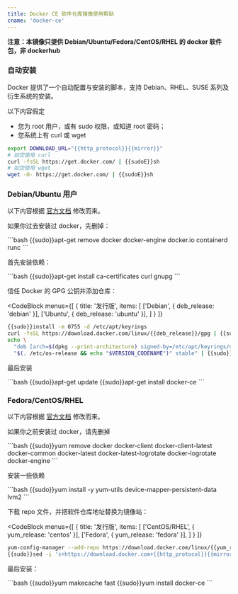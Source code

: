 ```yaml
---
title: Docker CE 软件仓库镜像使用帮助
cname: 'docker-ce'
---
```


**注意：本镜像只提供 Debian/Ubuntu/Fedora/CentOS/RHEL 的 docker 软件包，非 dockerhub**

### 自动安装

Docker 提供了一个自动配置与安装的脚本，支持 Debian、RHEL、SUSE 系列及衍生系统的安装。

以下内容假定

- 您为 root 用户，或有 sudo 权限，或知道 root 密码；
- 您系统上有 curl 或 wget

<CodeBlock>

```bash
export DOWNLOAD_URL="{{http_protocol}}{{mirror}}"
# 如您使用 curl
curl -fsSL https://get.docker.com/ | {{sudoE}}sh
# 如您使用 wget
wget -O- https://get.docker.com/ | {{sudoE}}sh
```

</CodeBlock>

### Debian/Ubuntu 用户

以下内容根据 [官方文档](https://docs.docker.com/engine/install/debian/) 修改而来。

如果你过去安装过 docker，先删掉：

<CodeBlock>
```bash
{{sudo}}apt-get remove docker docker-engine docker.io containerd runc
```
</CodeBlock>

首先安装依赖：

<CodeBlock>
```bash
{{sudo}}apt-get install ca-certificates curl gnupg
```
</CodeBlock>

信任 Docker 的 GPG 公钥并添加仓库：

<CodeBlock
  menus={[
    {
      title: '发行版',
      items: [
        ['Debian', { deb_release: 'debian' }],
        ['Ubuntu', { deb_release: 'ubuntu' }],
      ]
    }
  ]}
>

```bash
{{sudo}}install -m 0755 -d /etc/apt/keyrings
curl -fsSL https://download.docker.com/linux/{{deb_release}}/gpg | {{sudo}}gpg --dearmor -o /etc/apt/keyrings/docker.gpg
echo \
  "deb [arch=$(dpkg --print-architecture) signed-by=/etc/apt/keyrings/docker.gpg] {{http_protocol}}{{mirror}}/linux/{{deb_release}} \
  "$(. /etc/os-release && echo "$VERSION_CODENAME")" stable" | {{sudo}}tee /etc/apt/sources.list.d/docker.list > /dev/null
```

</CodeBlock>

最后安装

<CodeBlock>
```bash
{{sudo}}apt-get update
{{sudo}}apt-get install docker-ce
```
</CodeBlock>

### Fedora/CentOS/RHEL

以下内容根据 [官方文档](https://docs.docker.com/engine/install/centos/) 修改而来。

如果你之前安装过 docker，请先删掉

<CodeBlock>
```bash
{{sudo}}yum remove docker docker-client docker-client-latest docker-common docker-latest docker-latest-logrotate docker-logrotate docker-engine
```
</CodeBlock>

安装一些依赖

<CodeBlock>
```bash
{{sudo}}yum install -y yum-utils device-mapper-persistent-data lvm2
```
</CodeBlock>

下载 repo 文件，并把软件仓库地址替换为镜像站：

<CodeBlock
  menus={[
    {
      title: '发行版',
      items: [
        ['CentOS/RHEL', { yum_release: 'centos' }],
        ['Fedora', { yum_release: 'fedora' }],
      ]
    }
  ]}
>

```bash
yum-config-manager --add-repo https://download.docker.com/linux/{{yum_release}}/docker-ce.repo
{{sudo}}sed -i 's+https://download.docker.com+{{http_protocol}}{{mirror}}+' /etc/yum.repos.d/docker-ce.repo
```

</CodeBlock>

最后安装：

<CodeBlock>
```bash
{{sudo}}yum makecache fast
{{sudo}}yum install docker-ce
```
</CodeBlock>
